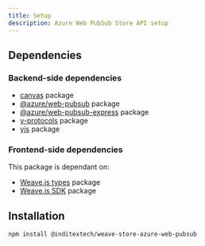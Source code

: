 ```yaml
---
title: Setup
description: Azure Web PubSub Store API setup
---
```


## Dependencies

### Backend-side dependencies

- [canvas](https://www.npmjs.com/package/canvas) package
- [@azure/web-pubsub](https://www.npmjs.com/package/@azure/web-pubsub) package
- [@azure/web-pubsub-express](https://www.npmjs.com/package/@azure/web-pubsub-express) package
- [y-protocols](https://www.npmjs.com/package/y-protocols) package
- [yjs](https://www.npmjs.com/package/yjs) package

### Frontend-side dependencies

This package is dependant on:

- [Weave.js types](/docs/types) package
- [Weave.js SDK](/docs/sdk) package

## Installation

```shell
npm install @inditextech/weave-store-azure-web-pubsub
```
